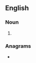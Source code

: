 {{also|Sharpers}}
==English==

===Noun===
{{head|en|noun plural form}}

# {{plural of|sharper|lang=en}}

===Anagrams===
* {{anagrams|en|harpress}}